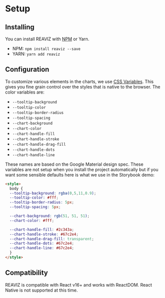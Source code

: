 # Setup

## Installing

You can install REAVIZ with [NPM](https://www.npmjs.com/package/reaviz) or Yarn.

- NPM: `npm install reaviz --save`
- YARN: `yarn add reaviz`

## Configuration

To customize various elements in the charts,
we use [CSS Variables](https://developer.mozilla.org/en-US/docs/Web/CSS/Using_CSS_variables).
This gives you fine grain control over the styles
that is native to the browser. The color variables are:

- `--tooltip-background`
- `--tooltip-color`
- `--tooltip-border-radius`
- `--tooltip-spacing`
- `--chart-background`
- `--chart-color`
- `--chart-handle-fill`
- `--chart-handle-stroke`
- `--chart-handle-drag-fill`
- `--chart-handle-dots`
- `--chart-handle-line`

These names are based on the Google Material design spec. These variables
are not setup when you install the project automatically but if you want
some sensible defaults here is what we use in the Storybook demo:

```html
<style>
  body {
  --tooltip-background: rgba(0,5,11,0.9);
  --tooltip-color: #fff;
  --tooltip-border-radius: 5px;
  --tooltip-spacing: 5px;

  --chart-background: rgb(51, 51, 51);
  --chart-color: #fff;

  --chart-handle-fill: #2c343a;
  --chart-handle-stroke: #67c2e4;
  --chart-handle-drag-fill: transparent;
  --chart-handle-dots: #67c2e4;
  --chart-handle-line: #67c2e4;
  }
</style>
```

## Compatibility

REAVIZ is compatible with React v16+ and works with ReactDOM. React Native is not supported at this time.

